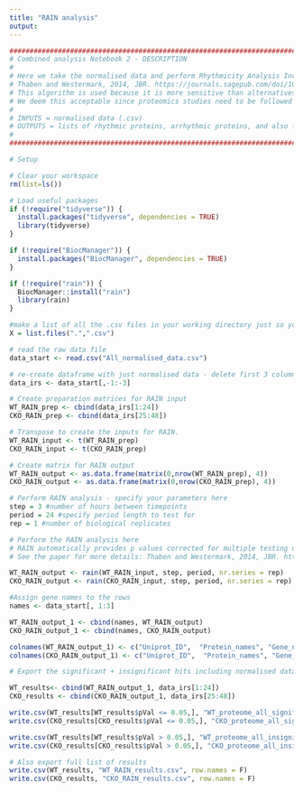 ---
title: "RAIN analysis"
output: 
---

```{r}
#######################################################################################################################################
# Combined analysis Notebook 2 - DESCRIPTION
#
# Here we take the normalised data and perform Rhythmicity Analysis Incorporating Non-parametric methods (RAIN).
# Thaben and Westermark, 2014, JBR. https://journals.sagepub.com/doi/10.1177/0748730414553029
# This algorithm is used because it is more sensitive than alternatives. The tradeoff is a higher false positive rate.
# We deem this acceptable since proteomics studies need to be followed by validation studies.
#
# INPUTS = normalised data (.csv)
# OUTPUTS = lists of rhythmic proteins, arrhythmic proteins, and also full list of RAIN results (.csv)
# 
#######################################################################################################################################
```

```{r}
# Setup

# Clear your workspace
rm(list=ls())

# Load useful packages
if (!require("tidyverse")) {
  install.packages("tidyverse", dependencies = TRUE)
  library(tidyverse)
}

if (!require("BiocManager")) {
  install.packages("BiocManager", dependencies = TRUE)
}

if (!require("rain")) {
  BiocManager::install("rain")
  library(rain)
}

#make a list of all the .csv files in your working directory just so you can see what's going on
X = list.files(".",".csv")

# read the raw data file
data_start <- read.csv("All_normalised_data.csv")

# re-create dataframe with just normalised data - delete first 3 columns
data_irs <- data_start[,-1:-3]

```

```{r}
# Create preparation matrices for RAIN input
WT_RAIN_prep <- cbind(data_irs[1:24])
CKO_RAIN_prep <- cbind(data_irs[25:48])

# Transpose to create the inputs for RAIN.
WT_RAIN_input <- t(WT_RAIN_prep)
CKO_RAIN_input <- t(CKO_RAIN_prep)

# Create matrix for RAIN output
WT_RAIN_output <- as.data.frame(matrix(0,nrow(WT_RAIN_prep), 4))
CKO_RAIN_output <- as.data.frame(matrix(0,nrow(CKO_RAIN_prep), 4))

# Perform RAIN analysis - specify your parameters here
step = 3 #number of hours between timepoints
period = 24 #specify period length to test for
rep = 1 #number of biological replicates

# Perform the RAIN analysis here
# RAIN automatically provides p values corrected for multiple testing using the adaptive Benjamini-Hochberg method
# See the paper for more details: Thaben and Westermark, 2014, JBR. https://journals.sagepub.com/doi/10.1177/0748730414553029

WT_RAIN_output <- rain(WT_RAIN_input, step, period, nr.series = rep)
CKO_RAIN_output <- rain(CKO_RAIN_input, step, period, nr.series = rep)

#Assign gene names to the rows
names <- data_start[, 1:3]

WT_RAIN_output_1 <- cbind(names, WT_RAIN_output)
CKO_RAIN_output_1 <- cbind(names, CKO_RAIN_output)

colnames(WT_RAIN_output_1) <- c("Uniprot_ID",  "Protein_names", "Gene_names", "pVal", "phase", "peak.shape", "period")
colnames(CKO_RAIN_output_1) <- c("Uniprot_ID",  "Protein_names", "Gene_names", "pVal", "phase", "peak.shape", "period")

# Export the significant + insignificant hits including normalised data + also export total data

WT_results<- cbind(WT_RAIN_output_1, data_irs[1:24])
CKO_results <- cbind(CKO_RAIN_output_1, data_irs[25:48])

write.csv(WT_results[WT_results$pVal <= 0.05,], "WT_proteome_all_significant_RAIN.csv", row.names = F)
write.csv(CKO_results[CKO_results$pVal <= 0.05,], "CKO_proteome_all_significant_RAIN.csv", row.names = F)

write.csv(WT_results[WT_results$pVal > 0.05,], "WT_proteome_all_insignificant_RAIN.csv", row.names = F)
write.csv(CKO_results[CKO_results$pVal > 0.05,], "CKO_proteome_all_insignificant_RAIN.csv", row.names = F)

# Also export full list of results
write.csv(WT_results, "WT_RAIN_results.csv", row.names = F)
write.csv(CKO_results, "CKO_RAIN_results.csv", row.names = F)
```
